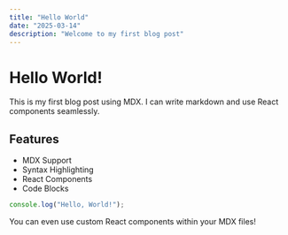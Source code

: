 ```yaml
---
title: "Hello World"
date: "2025-03-14"
description: "Welcome to my first blog post"
---
```


# Hello World!

This is my first blog post using MDX. I can write markdown and use React components seamlessly.

## Features

- MDX Support
- Syntax Highlighting
- React Components
- Code Blocks

```javascript
console.log("Hello, World!");
```

You can even use custom React components within your MDX files!
